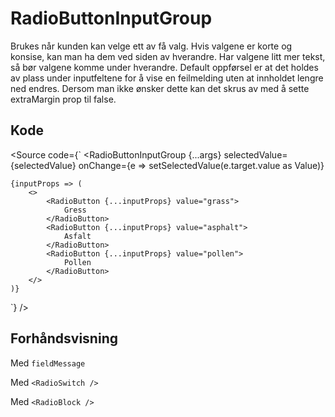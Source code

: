 
<Meta of={RadioButtonInputGroup} />

# RadioButtonInputGroup

Brukes når kunden kan velge ett av få valg. Hvis valgene er korte og konsise, kan man ha dem ved siden av hverandre.
Har valgene litt mer tekst, så bør valgene komme under hverandre.
Default oppførsel er at det holdes av plass under inputfeltene for å vise en feilmelding uten at innholdet lengre ned endres.
Dersom man ikke ønsker dette kan det skrus av med å sette extraMargin prop til false.

## Kode

<Source
    code={`
<RadioButtonInputGroup
    {...args}
    selectedValue={selectedValue}
    onChange={e => setSelectedValue(e.target.value as Value)}
>
    {inputProps => (
        <>
            <RadioButton {...inputProps} value="grass">
                Gress
            </RadioButton>
            <RadioButton {...inputProps} value="asphalt">
                Asfalt
            </RadioButton>
            <RadioButton {...inputProps} value="pollen">
                Pollen
            </RadioButton>
        </>
    )}
</RadioButtonInputGroup>
`}
/>

## Forhåndsvisning

<Canvas of={RadioButtonInputGroup.Standard} />

<Controls of={RadioButtonInputGroup.Standard} />

Med `fieldMessage`

<Canvas of={RadioButtonInputGroup.FieldMessage} />

Med `<RadioSwitch />`

<Canvas of={RadioButtonInputGroup.WithRadioSwitch} />

Med `<RadioBlock />`

<Canvas of={RadioButtonInputGroup.WithRadioBlock} />

